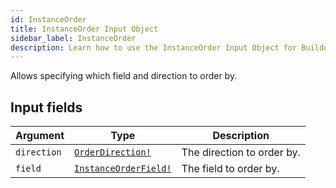 ```yaml
---
id: InstanceOrder
title: InstanceOrder Input Object
sidebar_label: InstanceOrder
description: Learn how to use the InstanceOrder Input Object for Builder's API.
---
```


Allows specifying which field and direction to order by.

## Input fields

| Argument    | Type                                                            | Description                |
| ----------- | --------------------------------------------------------------- | -------------------------- |
| `direction` | [`OrderDirection!`](/docs/composer/builder/api/schema/enum/OrderDirection.mdx)         | The direction to order by. |
| `field`     | [`InstanceOrderField!`](/docs/composer/builder/api/schema/enum/InstanceOrderField.mdx) | The field to order by.     |
